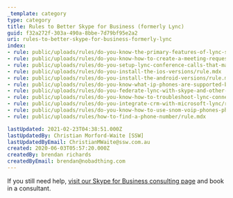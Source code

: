 ```yaml
---
_template: category
type: category
title: Rules to Better Skype for Business (formerly Lync)
guid: f32a272f-303a-490a-8bbe-7d79bf95e2a2
uri: rules-to-better-skype-for-business-formerly-lync
index:
- rule: public/uploads/rules/do-you-know-the-primary-features-of-lync-software-phones-with-microsoft-lync/rule.mdx
- rule: public/uploads/rules/do-you-know-how-to-create-a-meeting-request-for-an-online-meeting-or-conference-call/rule.mdx
- rule: public/uploads/rules/do-you-setup-lync-conference-calls-that-makes-you-the-organizer-leader-presenter/rule.mdx
- rule: public/uploads/rules/do-you-install-the-ios-versions/rule.mdx
- rule: public/uploads/rules/do-you-install-the-android-versions/rule.mdx
- rule: public/uploads/rules/do-you-know-what-ip-phones-are-supported-by-microsoft-lync/rule.mdx
- rule: public/uploads/rules/do-you-federate-lync-with-skype-and-other-external-im-providers/rule.mdx
- rule: public/uploads/rules/do-you-know-how-to-troubleshoot-lync-connectivity-or-configuration-issues/rule.mdx
- rule: public/uploads/rules/do-you-integrate-crm-with-microsoft-lync/rule.mdx
- rule: public/uploads/rules/do-you-know-how-to-use-snom-voip-phones-physical-phones-microsoft-lync/rule.mdx
- rule: public/uploads/rules/how-to-find-a-phone-number/rule.mdx

lastUpdated: 2021-02-23T04:38:51.000Z
lastUpdatedBy: Christian Morford-Waite [SSW]
lastUpdatedByEmail: ChristianMWaite@ssw.com.au
created: 2020-06-03T05:57:20.000Z
createdBy: brendan richards
createdByEmail: brendan@nobadthing.com
---
```

If you still need help, [visit our Skype for Business consulting page](https&#58;//www.ssw.com.au/ssw/Consulting/Skype-for-Business.aspx) and book in a consultant.

